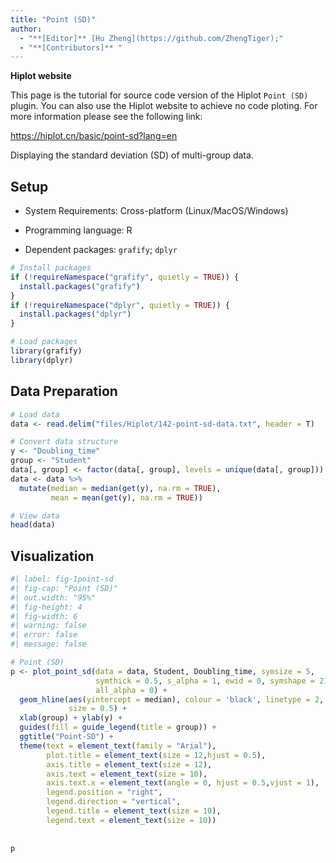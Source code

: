 ```yaml
---
title: "Point (SD)"
author:
  - "**[Editor]** [Hu Zheng](https://github.com/ZhengTiger);"
  - "**[Contributors]** "
---
```


::: callout-note
**Hiplot website**

This page is the tutorial for source code version of the Hiplot `Point (SD)` plugin. You can also use the Hiplot website to achieve no code ploting. For more information please see the following link:

<https://hiplot.cn/basic/point-sd?lang=en>
:::

Displaying the standard deviation (SD) of multi-group data.

## Setup

-   System Requirements: Cross-platform (Linux/MacOS/Windows)

-   Programming language: R

-   Dependent packages: `grafify`; `dplyr`

```r
# Install packages
if (!requireNamespace("grafify", quietly = TRUE)) {
  install.packages("grafify")
}
if (!requireNamespace("dplyr", quietly = TRUE)) {
  install.packages("dplyr")
}

# Load packages
library(grafify)
library(dplyr)
```

## Data Preparation

```r
# Load data
data <- read.delim("files/Hiplot/142-point-sd-data.txt", header = T)

# Convert data structure
y <- "Doubling_time"
group <- "Student"
data[, group] <- factor(data[, group], levels = unique(data[, group]))
data <- data %>% 
  mutate(median = median(get(y), na.rm = TRUE),
         mean = mean(get(y), na.rm = TRUE))

# View data
head(data)
```

## Visualization

```r
#| label: fig-1point-sd
#| fig-cap: "Point (SD)"
#| out.width: "95%"
#| fig-height: 4
#| fig-width: 6
#| warning: false
#| error: false
#| message: false

# Point (SD)
p <- plot_point_sd(data = data, Student, Doubling_time, symsize = 5,
                   symthick = 0.5, s_alpha = 1, ewid = 0, symshape = 21,
                   all_alpha = 0) +
  geom_hline(aes(yintercept = median), colour = 'black', linetype = 2, 
             size = 0.5) +
  xlab(group) + ylab(y) + 
  guides(fill = guide_legend(title = group)) +
  ggtitle("Point-SD") +
  theme(text = element_text(family = "Arial"),
        plot.title = element_text(size = 12,hjust = 0.5),
        axis.title = element_text(size = 12),
        axis.text = element_text(size = 10),
        axis.text.x = element_text(angle = 0, hjust = 0.5,vjust = 1),
        legend.position = "right",
        legend.direction = "vertical",
        legend.title = element_text(size = 10),
        legend.text = element_text(size = 10))
    
  
p
```


